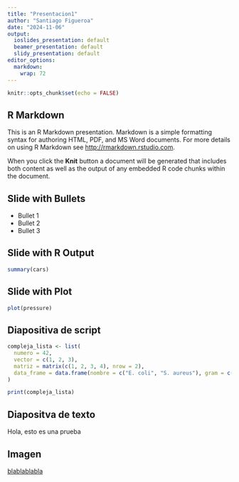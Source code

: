 ```yaml
---
title: "Presentacion1"
author: "Santiago Figueroa"
date: "2024-11-06"
output:
  ioslides_presentation: default
  beamer_presentation: default
  slidy_presentation: default
editor_options:
  markdown:
    wrap: 72
---
```


```r
knitr::opts_chunk$set(echo = FALSE)
```

## R Markdown

This is an R Markdown presentation. Markdown is a simple formatting
syntax for authoring HTML, PDF, and MS Word documents. For more details
on using R Markdown see <http://rmarkdown.rstudio.com>.

When you click the **Knit** button a document will be generated that
includes both content as well as the output of any embedded R code
chunks within the document.

## Slide with Bullets

-   Bullet 1
-   Bullet 2
-   Bullet 3

## Slide with R Output

```r
summary(cars)
```

## Slide with Plot

```r
plot(pressure)
```

## Diapositiva de script

```r
compleja_lista <- list(
  numero = 42,
  vector = c(1, 2, 3),
  matriz = matrix(c(1, 2, 3, 4), nrow = 2),
  data_frame = data.frame(nombre = c("E. coli", "S. aureus"), gram = c("+", "-"))
)

print(compleja_lista)
```

## Diapositva de texto

Hola, esto es una prueba

## Imagen

[blablablabla](https://www.google.com/search?q=que+es+un+neutrofilo&oq=que+es+un+neutrofilo+&gs_lcrp=EgZjaHJvbWUyBggAEEUYOTIHCAEQIRiPAjIHCAIQIRiPAtIBCDM1OTVqMGo3qAIAsAIA&sourceid=chrome&ie=UTF-8)
